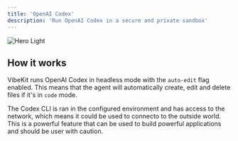 ```yaml
---
title: 'OpenAI Codex'
description: 'Run OpenAI Codex in a secure and private sandbox'
---
```


<img
  src="/images/demo.gif"
  alt="Hero Light"
/>


## How it works

VibeKit runs OpenAI Codex in headless mode with the `auto-edit` flag enabled. This means that the agent will automatically create, edit and delete files if it's in `code` mode.

The Codex CLI is ran in the configured environment and has access to the network, which means it could be used to connecto to the outside world. This is a powerful feature that can be used to build powerful applications and should be user with caution.